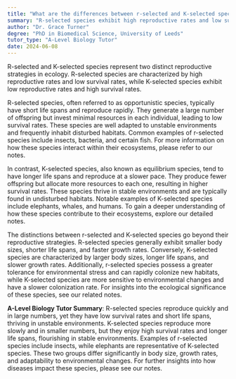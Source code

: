 ```yaml
---
title: "What are the differences between r-selected and K-selected species?"
summary: "R-selected species exhibit high reproductive rates and low survival, whereas K-selected species demonstrate low reproductive rates and high survival, reflecting different strategies for population growth and stability."
author: "Dr. Grace Turner"
degree: "PhD in Biomedical Science, University of Leeds"
tutor_type: "A-Level Biology Tutor"
date: 2024-06-08
---
```


R-selected and K-selected species represent two distinct reproductive strategies in ecology. R-selected species are characterized by high reproductive rates and low survival rates, while K-selected species exhibit low reproductive rates and high survival rates.

R-selected species, often referred to as opportunistic species, typically have short life spans and reproduce rapidly. They generate a large number of offspring but invest minimal resources in each individual, leading to low survival rates. These species are well adapted to unstable environments and frequently inhabit disturbed habitats. Common examples of r-selected species include insects, bacteria, and certain fish. For more information on how these species interact within their ecosystems, please refer to our notes.

In contrast, K-selected species, also known as equilibrium species, tend to have longer life spans and reproduce at a slower pace. They produce fewer offspring but allocate more resources to each one, resulting in higher survival rates. These species thrive in stable environments and are typically found in undisturbed habitats. Notable examples of K-selected species include elephants, whales, and humans. To gain a deeper understanding of how these species contribute to their ecosystems, explore our detailed notes.

The distinctions between r-selected and K-selected species go beyond their reproductive strategies. R-selected species generally exhibit smaller body sizes, shorter life spans, and faster growth rates. Conversely, K-selected species are characterized by larger body sizes, longer life spans, and slower growth rates. Additionally, r-selected species possess a greater tolerance for environmental stress and can rapidly colonize new habitats, while K-selected species are more sensitive to environmental changes and have a slower colonization rate. For insights into the ecological significance of these species, see our related notes.

**A-Level Biology Tutor Summary**: R-selected species reproduce quickly and in large numbers, yet they have low survival rates and short life spans, thriving in unstable environments. K-selected species reproduce more slowly and in smaller numbers, but they enjoy high survival rates and longer life spans, flourishing in stable environments. Examples of r-selected species include insects, while elephants are representative of K-selected species. These two groups differ significantly in body size, growth rates, and adaptability to environmental changes. For further insights into how diseases impact these species, please see our notes.
    